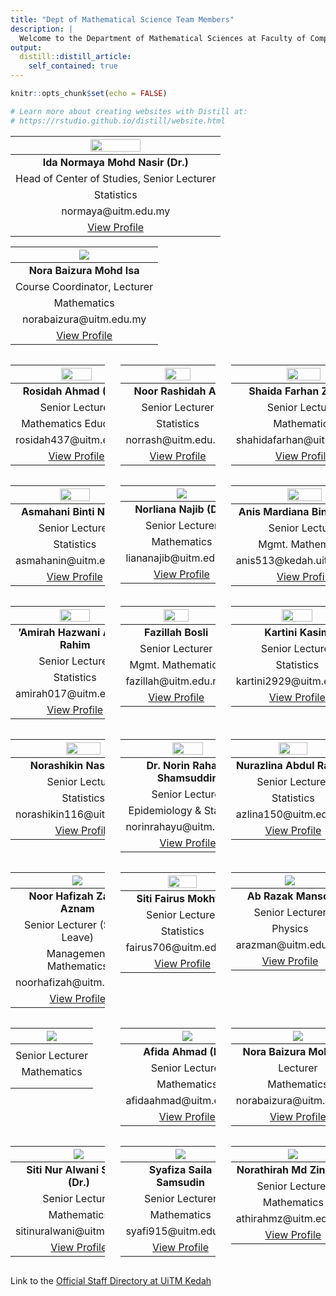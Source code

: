 ```yaml
---
title: "Dept of Mathematical Science Team Members"
description: |
  Welcome to the Department of Mathematical Sciences at Faculty of Computer and Mathematical Sciences, UiTM Kedah Branch Campus. We offers servicing courses in Mathematics and Statistics to all the faculties at UiTM Kedah. We started with  Department of Quantitative Sciences and in 2007 it has gone through a rebranding process and is now called Department of Mathematical Sciences. Currently, the Department of Mathematical Sciences consists of 22 lecturers (12 Mathematics, 9 Statistics and 1 Physics).
output: 
  distill::distill_article:
    self_contained: true
---
```


```r
knitr::opts_chunk$set(echo = FALSE)

# Learn more about creating websites with Distill at:
# https://rstudio.github.io/distill/website.html
```

|![](images/ida_normaya.jpg){width="50%" height="50%" style="display: rounded-circle; margin: 0 auto"}|  
|:-----:|
| **Ida Normaya Mohd Nasir (Dr.)** |    
| Head of Center of Studies, Senior Lecturer |    
| Statistics |  
| normaya@uitm.edu.my |  
| <a href="https://expert.uitm.edu.my/profile.php?id=RGAZeruxsBbbu4iKM5gF+D+xzXbrTXqKbCDt2EqmV2k=" target="_blank">View Profile</a> |  

|![](images/nora_baizura.png)|  
|:-----:|
| **Nora Baizura Mohd Isa** |    
| Course Coordinator, Lecturer |    
| Mathematics |  
| norabaizura@uitm.edu.my |  
| <a href="https://expert.uitm.edu.my/profile.php?id=HBRkvV2TGl/s7d7mVKPaMowvUnBmtMLGsdE3lyqpxrI=" target="_blank">View Profile</a> |  

:::::: {style="display: flex; "}

::: {.column width="30%"}
|![](images/rosidah_ahmad.jpg){width="50%" height="50%" style="display: rounded-circle; margin: 0 auto"}|  
|:-----:|
| **Rosidah Ahmad (PhD)** |    
| Senior Lecturer |    
| Mathematics Education |  
| rosidah437@uitm.edu.my |  
| <a href="https://expert.uitm.edu.my/profile.php?id=gFgEUoquEqEhKH9HNLld6Tm68K4l0I6ce3MS+MtyoKs=" target="_blank">View Profile</a> |  
:::

::: {.column width="5%"}
\ 
<!-- an empty Div (with a whitespace), serving as
a column separator -->
:::

::: {.column width="30%"}
|![](images/noor_rashidah_ali.jpg){width="50%" height="50%" style="display: rounded-circle; margin: 0 auto"}|  
|:-----:|
| **Noor Rashidah Ali** |    
| Senior Lecturer |    
| Statistics |  
| norrash@uitm.edu.my |  
| <a href="https://expert.uitm.edu.my/profile.php?id=DwTLbI9WbPMnfLG2r7F5H5iQvFvX4qHynceoo9APinQ=" target="_blank">View Profile</a> |  
:::

::: {.column width="5%"}
\ 
<!-- an empty Div (with a whitespace), serving as
a column separator -->
:::

::: {.column width="30%"}  
|![](images/shahida_farhan.jpg){width="50%" height="50%" style="display: rounded-circle; margin: 0 auto"}|
|:-----:|
| **Shaida Farhan Zakaria** |    
| Senior Lecturer |    
| Mathematics |  
| shahidafarhan@uitm.edu.my |  
| <a href="https://expert.uitm.edu.my/profile.php?id=BspHlBJTUkFLOWB60OQ3DVsr1yuXipbeaFDcQkrMTZc=" target="_blank">View Profile</a> |  
:::

::::::  

:::::: {style="display: flex; "}

::: {.column width="30%"}  
|![](images/asmahani_nayan.jpg){width="50%" height="50%" style="display: rounded-circle; margin: 0 auto"}|
|:-----:|
| **Asmahani Binti Nayan** |    
| Senior Lecturer |    
| Statistics |  
| asmahanin@uitm.edu.my |  
| <a href="https://expert.uitm.edu.my/profile.php?id=7TW/I4R0KTD45wDX3cXxkt5jVFJZEyuCrfMbgD9e7Y8=" target="_blank">View Profile</a> |  
:::

::: {.column width="5%"}
\ 
<!-- an empty Div (with a whitespace), serving as
a column separator -->
:::

::: {.column width="30%"}
|![](images/liananajib.png)|
|:-----:|
| **Norliana Najib (Dr.)** |    
| Senior Lecturer |    
| Mathematics |  
| liananajib@uitm.edu.my |  
| <a href="https://expert.uitm.edu.my/profile.php?id=AwM/Zz3RhgiCb4jxvklNIftyjyqul8fVNrLmqwxeS2s=" target="_blank">View Profile</a> |  
:::

::: {.column width="5%"}
\ 
<!-- an empty Div (with a whitespace), serving as
a column separator -->
:::

::: {.column width="30%"}
|![](images/anis_mardiana.jpg){width="50%" height="50%" style="display: rounded-circle; margin: 0 auto"}|  
|:-----:|
| **Anis Mardiana Binti Ahmad** |        
| Senior Lecturer |   
| Mgmt. Mathematics |  
| anis513@kedah.uitm.edu.my |  
| <a href="https://expert.uitm.edu.my/profile.php?id=2pQJnZ9ZjhSpC+4junrXXGXZZ1SHLihagtP5TTEl5p8=" target="_blank">View Profile</a> |  
:::

::::::  

:::::: {style="display: flex; "}

::: {.column width="30%"}  
|![](images/amirah.jpg){width="50%" height="50%" style="display: rounded-circle; margin: 0 auto"}|
|:-----:|
| **'Amirah Hazwani Abdul Rahim** |    
| Senior Lecturer |    
| Statistics |  
| amirah017@uitm.edu.my |  
| <a href="https://expert.uitm.edu.my/profile.php?id=I1bzg5Z/LbzURNc6V6s3V5Cw4rjGnv2MB2xEaGgiwHE=" target="_blank">View Profile</a> |  

:::

::: {.column width="5%"}
\ 
<!-- an empty Div (with a whitespace), serving as
a column separator -->
:::

::: {.column width="30%"}
|![](images/fazillah_bosli.jpg){width="50%" height="50%" style="display: rounded-circle; margin: 0 auto"}|  
|:-----:|
| **Fazillah Bosli** |    
| Senior Lecturer |   
| Mgmt. Mathematics |  
| fazillah@uitm.edu.my |  
| <a href="https://expert.uitm.edu.my/profile.php?id=I7coKSJ7wWgTShTnEUhQevgsZVH+CTCOPaPYW7bOwBE=" target="_blank">View Profile</a> |  
:::

::: {.column width="5%"}
\ 
<!-- an empty Div (with a whitespace), serving as
a column separator -->
:::

::: {.column width="30%"}
|![](images/kartini_kasim.jpg){width="50%" height="50%" style="display: rounded-circle; margin: 0 auto"}|  
|:-----:|
| **Kartini Kasim** |    
| Senior Lecturer |   
| Statistics |  
| kartini2929@uitm.edu.my |  
| <a href="https://expert.uitm.edu.my/profile.php?id=w6bR9Tbh5Y8xOTKZijPTnHXjaePG5+q6/VCdAeGXVg0=" target="_blank">View Profile</a> |  
:::

::::::  

:::::: {style="display: flex; "}

::: {.column width="30%"}  
|![](images/norashikin_nasarudin.jpg){width="50%" height="50%" style="display: rounded-circle; margin: 0 auto"}|
|:-----:|
| **Norashikin Nasarudin** |    
| Senior Lecturer |    
| Statistics |  
| norashikin116@uitm.edu.my |  
| <a href="https://expert.uitm.edu.my/profile.php?id=mxqFhTgzvi1vbH0Rw3iVep58ZXngVb4yFpi4WzcMT6U=" target="_blank">View Profile</a> |  
:::

::: {.column width="5%"}
\ 
<!-- an empty Div (with a whitespace), serving as
a column separator -->
:::

::: {.column width="30%"}
|![](images/norin_rahayu.jpeg){width="50%" height="50%" style="display: rounded-circle; margin: 0 auto"}|  
|:-----:|
| **Dr. Norin Rahayu Shamsuddin** |    
| Senior Lecturer |    
| Epidemiology & Statistics |  
| norinrahayu@uitm.edu.my |  
| <a href="https://expert.uitm.edu.my/profile.php?id=WEanYMmC98YU0mNPOF4Edzocj3thMWWLhbtoqM+5yrA=" target="_blank">View Profile</a> |  
:::

::: {.column width="5%"}
\ 
<!-- an empty Div (with a whitespace), serving as
a column separator -->
:::

::: {.column width="30%"}
|![](images/nur_azlina_abdul_rahid.jpg){width="50%" height="50%" style="display: rounded-circle; margin: 0 auto"}|  
|:-----:|
| **Nurazlina Abdul Rashid** |    
| Senior Lecturer |   
| Statistics |  
| azlina150@uitm.edu.my |  
| <a href="https://expert.uitm.edu.my/profile.php?id=CdGJDBudt6jVexAzyydxLNmmMH+HRcfxzH8xb9TLcXQ="l target="_blank">View Profile</a> |  
:::

::::::  

:::::: {style="display: flex; "}

::: {.column width="30%"}
|![](images/noor_hafizah_zainal_aznam.jpg)|  
|:-----:|
| **Noor Hafizah Zainal Aznam** |  
| Senior Lecturer (Study Leave) |    
| Management Mathematics |
| noorhafizah@uitm.edu.my |  
| <a href="https://expert.uitm.edu.my/profile.php?id=r4jTSuRVylqP2yQqUZxg4J9KBmPnvEQtu4dEMJ7I/RQ=" target="_blank">View Profile</a> |  
:::

::: {.column width="5%"}
\ 
<!-- an empty Div (with a whitespace), serving as
a column separator -->
:::

::: {.column width="30%"}
|![](images/siti_fairus.png){width="50%" height="50%" style="display: rounded-circle; margin: 0 auto"}|  
|:-----:|
| **Siti Fairus Mokhtar** |    
| Senior Lecturer |   
| Statistics |  
| fairus706@uitm.edu.my |  
| <a href="https://expert.uitm.edu.my/profile.php?id=bBQC9G6pwZP07H8UxJnlZ0ku6VARheUg+OVOElB7HTw=" target="_blank">View Profile</a> |  
:::

::: {.column width="5%"}
\ 
<!-- an empty Div (with a whitespace), serving as
a column separator -->
:::

::: {.column width="30%"}  
|![](images/ab_razak.png)|  
|:-----:|
| **Ab Razak Mansor** |    
| Senior Lecturer |    
| Physics |  
| arazman@uitm.edu.my |  
| <a href="https://expert.uitm.edu.my/profile.php?id=iafjCEhLtPrpYDvelAsJj4ypVRtC3zCRb2y7Rw/zFSQ=" target="_blank">View Profile</a> |  
:::

::::::  

:::::: {style="display: flex; "}

::: {.column width="30%"}
|![](images/male.png)|
|:-----:|
|  |    
| Senior Lecturer |    
| Mathematics |  
|  |  
|  |  
:::

::: {.column width="5%"}
\ 
<!-- an empty Div (with a whitespace), serving as
a column separator -->
:::

::: {.column width="30%"}
|![](images/afida.png)|  
|:-----:|
| **Afida Ahmad (Dr.)** |    
| Senior Lecturer |    
| Mathematics |  
| afidaahmad@uitm.edu.my |  
| <a href="https://expert.uitm.edu.my/profile.php?id=xs2tfNpxcB+fYe6imnMRQh2hwjBDGzCirKihlKiO3H8=" target="_blank">View Profile</a> |  
:::

::: {.column width="5%"}
\ 
<!-- an empty Div (with a whitespace), serving as
a column separator -->
:::

::: {.column width="30%"}  
|![](images/nora_baizura.png)|  
|:-----:|
| **Nora Baizura Mohd Isa** |    
| Lecturer |    
| Mathematics |  
| norabaizura@uitm.edu.my |  
| <a href="https://expert.uitm.edu.my/profile.php?id=HBRkvV2TGl/s7d7mVKPaMowvUnBmtMLGsdE3lyqpxrI=" target="_blank">View Profile</a> |  
:::

::::::  

:::::: {style="display: flex; "}

::: {.column width="30%"}
|![](images/nur_alwani.png)|
|:-----:|
| **Siti Nur Alwani Salleh (Dr.)** |    
| Senior Lecturer |    
| Mathematics |  
| sitinuralwani@uitm.edu.my |  
| <a href="https://expert.uitm.edu.my/profile.php?id=msbj6JA6mWA9tP6kZv3TVlUENdx+5ojO8FosdMS1bhs=" target="_blank">View Profile</a> |  
:::

::: {.column width="5%"}
\ 
<!-- an empty Div (with a whitespace), serving as
a column separator -->
:::

::: {.column width="30%"}
|![](images/sya.png)|  
|:-----:|
| **Syafiza Saila Samsudin** |    
| Senior Lecturer |    
| Mathematics |  
| syafi915@uitm.edu.my |  
| <a href="https://expert.uitm.edu.my/profile.php?id=l/Xl90KpCGddU2kFj3pJ3468+IkWWrMNZiaJ7ccMBA4=" target="_blank">View Profile</a> |  
:::

::: {.column width="5%"}
\ 
<!-- an empty Div (with a whitespace), serving as
a column separator -->
:::

::: {.column width="30%"}  
|![](images/athirahmz.png)|  
|:-----:|
| **Norathirah Md Zin (Dr.)** |    
| Senior Lecturer |    
| Mathematics |  
| athirahmz@uitm.edu.my |  
| <a href="https://expert.uitm.edu.my/profile.php?id=uDdHAVPd3yikBitFtgage4iPBLQgPSSt/LZ8HFefZQ0=" target="_blank">View Profile</a> |  
:::

::::::  

Link to the [Official Staff Directory at UiTM Kedah](https://kedah.uitm.edu.my/directory/staff)  
